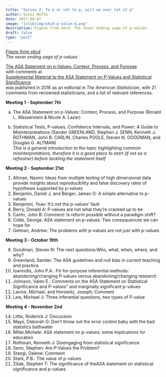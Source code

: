 ```yaml
---
title: "Series 2: To p or not to p, will we ever let it p"
author: Giusi Moffa
date: 2017-09-07
image: "jclub/img/xkcd-p-value-m.png"
description: Figure from xkcd. The never ending saga of p-values
draft: false
type: "post"
---
```


<!-- Dates of first reading series -->

_[Figure from xkcd](https://xkcd.com/882/)_  
_The never ending saga of p-values_

[The ASA Statement on p-Values: Context, Process, and Purpose](http://amstat.tandfonline.com/doi/abs/10.1080/00031305.2016.1154108)  
with comments at   
[Supplemental Material to the ASA Statement on P-Values and Statistical Significance](http://amstat.tandfonline.com/doi/suppl/10.1080/00031305.2016.1154108?scroll=top)  
was published in 2016 as an editorial in _The American Statistician_, with 21 comments from renowned statisticians, and a list of relevant references. 

**Meeting 1 - September 7th**

  a. The ASA Statement on p-Values: Context, Process, and Purpose (Ronald L. Wasserstein & Nicole A. Lazar)  

  b. Statistical Tests, P-values, Confidence Intervals, and Power: A Guide to Misinterpretations (Sander GREENLAND, Stephen J. SENN, Kenneth J. ROTHMAN, John B. CARLIN, Charles POOLE, Steven N. GOODMAN, and Douglas G. ALTMAN)  
_This is a general introduction to the topic highlighting common misinterpretations, therefore it is a good place to start (if not as a refresher) before tackling the statement itself_

**Meeting 2 -  September 21st**

  1. Altman, Naomi: Ideas from multiple testing of high dimensional data provide insights about reproducibility and false discovery rates of hypothesis supported by p-values
  2. Benjamin, Daniel J, and Berger, James O: A simple alternative to p-values
  3. Benjamini, Yoav: It's not the p-values' fault
  4. Berry, Donald A: P-values are not what they're cracked up to be
  5. Carlin, John B: Comment: Is reform possible without a paradigm shift?
  6. Cobb, George: ASA statement on p-values: Two consequences we can hope for
  7. Gelman, Andrew: The problems with p-values are not just with p-values


**Meeting 3 - October 19th**

  8. Goodman, Steven N: The next questions:Who, what, when, where, and why?
  9. Greenland, Sander: The ASA guidelines and null bias in current teaching and practice
  10. Ioannidis, John P.A.: Fit-for-purpose inferential methods: abandoning/changing P-values versus abandoning/changing research
  11. Johnson, Valen E.: Comments on the ASA Statement on Statistical Significance and P-values" and marginally significant p-values
  12. Lavine, Michael, and Horowitz, Joseph: Comment
  13. Lew, Michael J: Three inferential questions, two types of P-value

**Meeting 4 - November 2nd**

  14. Little, Roderick J: Discussion
  15. Mayo, Deborah G: Don't throw out the error control baby with the bad statistics bathwater
  16. Millar,Michele: ASA statement on p-values: some implications for education
  17. Rothman, Kenneth J: Disengaging from statistical significance
  18. Senn, Stephen: Are P-Values the Problem?
  19. Stangl, Dalene: Comment
  20. Stark, P.B.: The value of p-values
  21. Ziliak, Stephen T: The significance of theASA statement on statistical significance and p-values